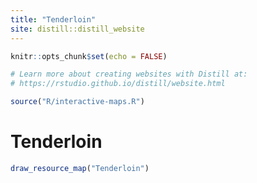 ```yaml
---
title: "Tenderloin"
site: distill::distill_website
---
```


  ```r
knitr::opts_chunk$set(echo = FALSE)

# Learn more about creating websites with Distill at:
# https://rstudio.github.io/distill/website.html

```



```r
source("R/interactive-maps.R")
```



<div class="mt-16 mb-4">
  <h1 class="text-4xl font-bold mb-4">Tenderloin</h1>
  </div>







```r
draw_resource_map("Tenderloin")
```
